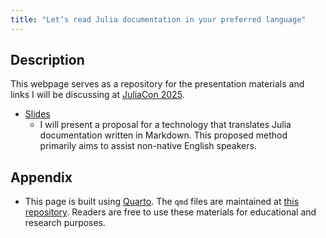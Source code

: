 ```yaml
---
title: "Let’s read Julia documentation in your preferred language"
---
```


## Description

This webpage serves as a repository for the presentation materials and links I will be discussing at [JuliaCon 2025](https://juliacon.org/2025/).

- [Slides](slide/slide.qmd)
  - I will present a proposal for a technology that translates Julia documentation written in Markdown. This proposed method primarily aims to assist non-native English speakers.

## Appendix

- This page is built using [Quarto](https://quarto.org/). The `qmd` files are maintained at [this repository](https://github.com/AtelierArith/AtelierArith_JuliaCon2025_talk). Readers are free to use these materials for educational and research purposes.

